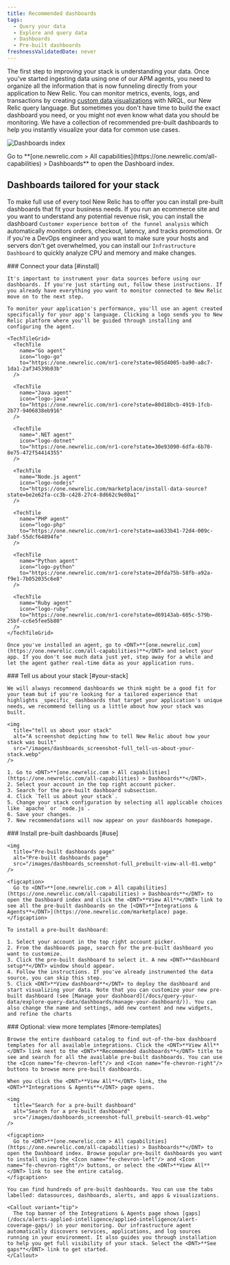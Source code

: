 ```yaml
---
title: Recommended dashboards
tags:
  - Query your data
  - Explore and query data
  - Dashboards
  - Pre-built dashboards
freshnessValidatedDate: never
---
```


The first step to improving your stack is understanding your data. Once you've started ingesting data using one of our APM agents, you need to organize all the information that is now funneling directly from your application to New Relic. You can monitor metrics, events, logs, and transactions by creating [custom data visualizations](/docs/query-your-data/explore-query-data/dashboards/introduction-dashboards/) with NRQL, our New Relic query language. But sometimes you don't have time to build the exact dashboard you need, or you might not even know what data you should be monitoring. We have a collection of recommended pre-built dashboards to help you instantly visualize your data for common use cases.

<img
  title="Dashboards index"
  alt="Dashboards index"
  src="/images/dashboards_screenshot-full_dashboard-index-01.webp"
/>

<figcaption>
  Go to <DNT>**[one.newrelic.com > All capabilities](https://one.newrelic.com/all-capabilities) > Dashboards**</DNT> to open the Dashboard index.
</figcaption>

## Dashboards tailored for your stack

To make full use of every tool New Relic has to offer you can install pre-built dashboards that fit your business needs. If you run an ecommerce site and you want to understand any potential revenue risk, you can install the dashboard `Customer experience bottom of the funnel analysis` which automatically monitors orders, checkout, latency, and tracks promotions. Or if you're a DevOps engineer and you want to make sure your hosts and servers don't get overwhelmed, you can install our `Infrastructure Dashboard` to quickly analyze CPU and memory and make changes.

<Steps>
  <Step>
    ### Connect your data  [#install]

    It's important to instrument your data sources before using our dashboards. If you're just starting out, follow these instructions. If you already have everything you want to monitor connected to New Relic move on to the next step.

    To monitor your application's performance, you'll use an agent created specifically for your app's language. Clicking a logo sends you to New Relic platform where you'll be guided through installing and configuring the agent.

    <TechTileGrid>
      <TechTile
        name="Go agent"
        icon="logo-go"
        to="https://one.newrelic.com/nr1-core?state=985d4005-ba90-a8c7-1da1-2af34539b03b"
      />

      <TechTile
        name="Java agent"
        icon="logo-java"
        to="https://one.newrelic.com/nr1-core?state=80d18bcb-4919-1fcb-2b77-9406838eb916"
      />

      <TechTile
        name=".NET agent"
        icon="logo-dotnet"
        to="https://one.newrelic.com/nr1-core?state=30e93090-6dfa-6b70-8e75-472f54414355"
      />

      <TechTile
        name="Node.js agent"
        icon="logo-nodejs"
        to="https://one.newrelic.com/marketplace/install-data-source?state=be2e62fa-cc3b-c428-27c4-8d662c9e80a1"
      />

      <TechTile
        name="PHP agent"
        icon="logo-php"
        to="https://one.newrelic.com/nr1-core?state=aa633b41-72d4-009c-3abf-55dcf64894fe"
      />

      <TechTile
        name="Python agent"
        icon="logo-python"
        to="https://one.newrelic.com/nr1-core?state=20fda75b-58fb-a92a-f9e1-7b052035c6e8"
      />

      <TechTile
        name="Ruby agent"
        icon="logo-ruby"
        to="https://one.newrelic.com/nr1-core?state=d69143ab-605c-579b-25bf-cc6e5fee5b80"
      />
    </TechTileGrid>

    Once you've installed an agent, go to <DNT>**[one.newrelic.com](https://one.newrelic.com/all-capabilities)**</DNT> and select your app. If you don't see much data just yet, step away for a while and let the agent gather real-time data as your application runs.
  </Step>

  <Step>
    ### Tell us about your stack [#your-stack]

    We will always recommend dashboards we think might be a good fit for your team but if you're looking for a tailored experience that highlights _specific_ dashboards that target your application's unique needs, we recommend telling us a little about how your stack was built.

    <img
      title="tell us about your stack"
      alt="A screenshot depicting how to tell New Relic about how your stack was built"
      src="/images/dashboards_screenshot-full_tell-us-about-your-stack.webp"
    />

    1. Go to <DNT>**[one.newrelic.com > All capabilities](https://one.newrelic.com/all-capabilities) > Dashboards**</DNT>.
    2. Select your account in the top right account picker.
    3. Search for the pre-built dashboard subsection.
    4. Click `Tell us about your stack`.
    5. Change your stack configuration by selecting all applicable choices like `apache` or `node.js`.
    6. Save your changes.
    7. New recommendations will now appear on your dashboards homepage.
  </Step>

  <Step>
    ### Install pre-built dashboards [#use]

    <img
      title="Pre-built dashboards page"
      alt="Pre-built dashboards page"
      src="/images/dashboards_screenshot-full_prebuilt-view-all-01.webp"
    />

    <figcaption>
      Go to <DNT>**[one.newrelic.com > All capabilities](https://one.newrelic.com/all-capabilities) > Dashboards**</DNT> to open the Dashboard index and click the <DNT>**View All**</DNT> link to see all the pre-built dashboards on the [<DNT>**Integrations & Agents**</DNT>](https://one.newrelic.com/marketplace) page.
    </figcaption>

    To install a pre-built dashboard:

    1. Select your account in the top right account picker.
    2. From the dashboards page, search for the pre-built dashboard you want to customize.
    3. Click the pre-built dashboard to select it. A new <DNT>**dashboard setup**</DNT> window should appear.
    4. Follow the instructions. If you've already instrumented the data source, you can skip this step.
    5. Click <DNT>**View dashboard**</DNT> to deploy the dashboard and start visualizing your data. Note that you can customize your new pre-built dashboard (see [Manage your dashboard](/docs/query-your-data/explore-query-data/dashboards/manage-your-dashboard/)). You can also change the name and settings, add new content and new widgets, and refine the charts
  </Step>

  <Step>
    ### Optional: view more templates [#more-templates]

    Browse the entire dashboard catalog to find out-of-the-box dashboard templates for all available integrations. Click the <DNT>**View All**</DNT> link next to the <DNT>**Recommended dashboards**</DNT> title to see and search for all the available pre-built dashboards. You can use the <Icon name="fe-chevron-left"/> and <Icon name="fe-chevron-right"/> buttons to browse more pre-built dashboards.

    When you click the <DNT>**View All**</DNT> link, the <DNT>**Integrations & Agents**</DNT> page opens.

    <img
      title="Search for a pre-built dashboard"
      alt="Search for a pre-built dashboard"
      src="/images/dashboards_screenshot-full_prebuilt-search-01.webp"
    />

    <figcaption>
      Go to <DNT>**[one.newrelic.com > All capabilities](https://one.newrelic.com/all-capabilities) > Dashboards**</DNT> to open the Dashboard index. Browse popular pre-built dashboards you want to install using the <Icon name="fe-chevron-left"/> and <Icon name="fe-chevron-right"/> buttons, or select the <DNT>**View All**</DNT> link to see the entire catalog.
    </figcaption>

    You can find hundreds of pre-built dashboards. You can use the tabs labelled: datasources, dashboards, alerts, and apps & visualizations.

    <Callout variant="tip">
      The top banner of the Integrations & Agents page shows [gaps](/docs/alerts-applied-intelligence/applied-intelligence/alert-coverage-gaps/) in your monitoring. Our infrastructure agent automatically discovers services, applications, and log sources running in your environment. It also guides you through installation to help you get full visibility of your stack. Select the <DNT>**See gaps**</DNT> link to get started.
    </Callout>
  </Step>
</Steps>
